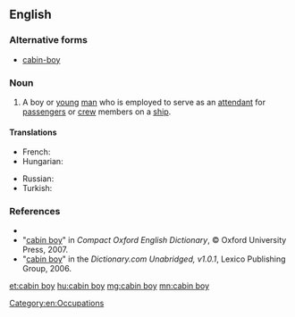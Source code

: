==English==

===Alternative forms===
* [[cabin-boy]]

===Noun===
{{en-noun|sg=[[cabin]] [[boy]]}}

# {{dated}} A boy or [[young]] [[man]] who is employed to serve as an [[attendant]] for [[passenger]]s or [[crew]] members on a [[ship]].

====Translations====
{{trans-top|a boy serving on a ship}}
* French: {{t+|fr|mousse|m}}
* Hungarian: {{t+|hu|hajósinas}}
{{trans-mid}}
* Russian: {{t+|ru|юнга|m|tr=júnga|sc=Cyrl}}
* Turkish: {{t+|tr|miço}}
{{trans-bottom}}

===References===
* {{R:Webster 1828|cabin-boy}}
*"[http://www.askoxford.com/concise_oed/cabinboy?view=uk cabin boy]" in ''Compact Oxford English Dictionary'', © Oxford University Press, 2007.
*"[http://dictionary.reference.com/search?r=2&q=cabin%20boy cabin boy]" in the ''Dictionary.com Unabridged, v1.0.1'', Lexico Publishing Group, 2006.

[[Category:en:Occupations]]

[[et:cabin boy]]
[[hu:cabin boy]]
[[mg:cabin boy]]
[[mn:cabin boy]]